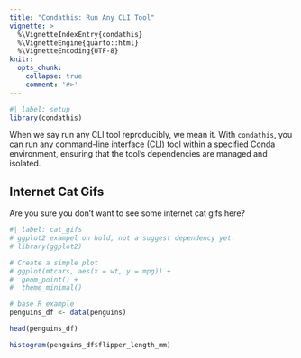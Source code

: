 ```yaml
---
title: "Condathis: Run Any CLI Tool"
vignette: >
  %\VignetteIndexEntry{condathis}
  %\VignetteEngine{quarto::html}
  %\VignetteEncoding{UTF-8}
knitr:
  opts_chunk:
    collapse: true
    comment: '#>'
---
```


```r
#| label: setup
library(condathis)
```

When we say run any CLI tool reproducibly, we mean it.
With `condathis`, you can run any command-line interface (CLI) tool within a
specified Conda environment, ensuring that the tool's dependencies are managed
and isolated.

## Internet Cat Gifs

Are you sure you don't want to see some internet cat gifs here?

```r
#| label: cat_gifs
# ggplot2 exampel on hold, not a suggest dependency yet.
# library(ggplot2)

# Create a simple plot
# ggplot(mtcars, aes(x = wt, y = mpg)) +
#  geom_point() +
#  theme_minimal()

# base R example
penguins_df <- data(penguins)

head(penguins_df)

histogram(penguins_df$flipper_length_mm)
```
